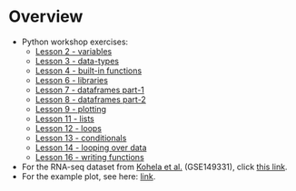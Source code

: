 

# Overview 

<!-- - For the python workshop exercises, see here: [exercises](py-intro/exercises.qmd). -->
- Python workshop exercises:
    - [Lesson 2 - variables](py-intro/02-variables.qmd) 
    - [Lesson 3 - data-types](py-intro/03-data-types.qmd)
    - [Lesson 4 - built-in functions](py-intro/04-functions.qmd)
    - [Lesson 6 - libraries](py-intro/06-libraries.qmd)
    - [Lesson 7 - dataframes part-1](py-intro/07-dataframes-1.qmd)
    - [Lesson 8 - dataframes part-2](py-intro/08-dataframes-2.qmd)
    - [Lesson 9 - plotting](py-intro/09-plotting.qmd)
    - [Lesson 11 - lists](py-intro/11-lists.qmd)
    - [Lesson 12 - loops](py-intro/12-loops.qmd)
    - [Lesson 13 - conditionals](py-intro/13-conditionals.qmd)
    - [Lesson 14 - looping over data](py-intro/14-looping-over-data.qmd)
    - [Lesson 16 - writing functions](py-intro/16-functions.qmd)
- For the RNA-seq dataset from [Kohela et al.](https://doi.org/10.1126/scitranslmed.abf2750) (GSE149331), click [this link](/static/data/kohela-et-al.csv).
- For the example plot, see here: [link](py-intro/plot.qmd).


<!-- - For additional exercises, see here: [additional exercises](py-intro/additional_exercises.qmd). -->

